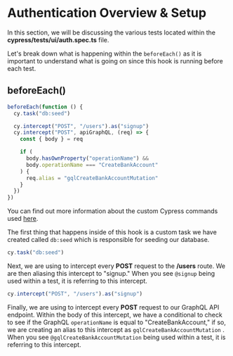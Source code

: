 # Authentication Overview & Setup

In this section, we will be discussing the various tests located within the **cypress/tests/ui/auth.spec.ts** file.

Let's break down what is happening within the `beforeEach()` as it is important to understand what is going on since this hook is running before each test.

## beforeEach()

```js
beforeEach(function () {
  cy.task("db:seed")

  cy.intercept("POST", "/users").as("signup")
  cy.intercept("POST", apiGraphQL, (req) => {
    const { body } = req

    if (
      body.hasOwnProperty("operationName") &&
      body.operationName === "CreateBankAccount"
    ) {
      req.alias = "gqlCreateBankAccountMutation"
    }
  })
})
```

You can find out more information about the custom Cypress commands used [here](/real-world-examples/custom-cypress-commands).

The first thing that happens inside of this hook is a custom task we have created called `db:seed` which is responsible for seeding our database.

```js
cy.task("db:seed")
```

Next, we are using <apiLink apiName="intercept" displayName="cy.intercept()" /> to intercept every **POST** request to the **/users** route. We are then aliasing this intercept to "signup." When you see `@signup` being used within a test, it is referring to this intercept.

```js
cy.intercept("POST", "/users").as("signup")
```

Finally, we are using <apiLink apiName="intercept" displayName="cy.intercept()" /> to intercept every **POST** request to our GraphQL API endpoint. Within the body of this intercept, we have a conditional to check to see if the GraphQL `operationName` is equal to "CreateBankAccount," if so, we are creating an alias to this intercept as `gqlCreateBankAccountMutation` . When you see `@gqlCreateBankAccountMutation` being used within a test, it is referring to this intercept.
